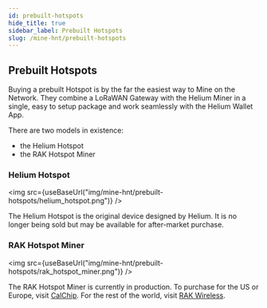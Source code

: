 ```yaml
---
id: prebuilt-hotspots
hide_title: true
sidebar_label: Prebuilt Hotspots
slug: /mine-hnt/prebuilt-hotspots
---
```



## Prebuilt Hotspots

Buying a prebuilt Hotspot is by the far the easiest way to Mine on the Network.
They combine a LoRaWAN Gateway with the Helium Miner in a single, easy to setup
package and work seamlessly with the Helium Wallet App.

There are two models in existence:

- the Helium Hotspot
- the RAK Hotspot Miner

### Helium Hotspot

<img src={useBaseUrl("img/mine-hnt/prebuilt-hotspots/helium_hotspot.png")} />

The Helium Hotspot is the original device designed by Helium. It is no longer
being sold but may be available for after-market purchase.

### RAK Hotspot Miner

<img src={useBaseUrl("img/mine-hnt/prebuilt-hotspots/rak_hotspot_miner.png")} />

The RAK Hotspot Miner is currently in production. To purchase for the US or
Europe, visit
[CalChip](https://www.calchipconnect.com/products/rak-hotspot-miner). For the
rest of the world, visit
[RAK Wireless](https://store.rakwireless.com/products/rak-hotspot-miner).
